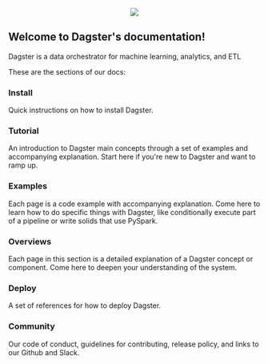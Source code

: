 
<DynamicMetaTags
  title="Dagster — A data orchestrator for machine learning, analytics, and ETL"
  description="Dagster lets you define pipelines in terms of the data flow between reusable, logical components. Implement components in any tool, such as Pandas, Spark, SQL, or DBT. Test locally and run anywhere. Whether you’re an individual data practitioner or building a platform to support diverse teams, Dagster supports your entire dev and deploy cycle with a unified view of data pipelines and assets."
/>

<p align="center">
<img
    className="w-1/2 sm:w-1/3 md:w-1/5 h-auto text-center h-full"
    src="https://user-images.githubusercontent.com/28738937/44878798-b6e17e00-ac5c-11e8-8d25-2e47e5a53418.png"
/>
</p>


## Welcome to Dagster's documentation!

Dagster is a data orchestrator for machine learning, analytics, and ETL

These are the sections of our docs:

### Install

Quick instructions on how to install Dagster.

### Tutorial

An introduction to Dagster main concepts through a set of examples and accompanying explanation.
Start here if you're new to Dagster and want to ramp up.

### Examples

Each page is a code example with accompanying explanation.  Come here to learn how to do specific
things with Dagster, like conditionally execute part of a pipeline or write solids that use PySpark.

### Overviews

Each page in this section is a detailed explanation of a Dagster concept or component. Come here to
deepen your understanding of the system.

### Deploy

A set of references for how to deploy Dagster.

### Community

Our code of conduct, guidelines for contributing, release policy, and links to our Github and Slack.
